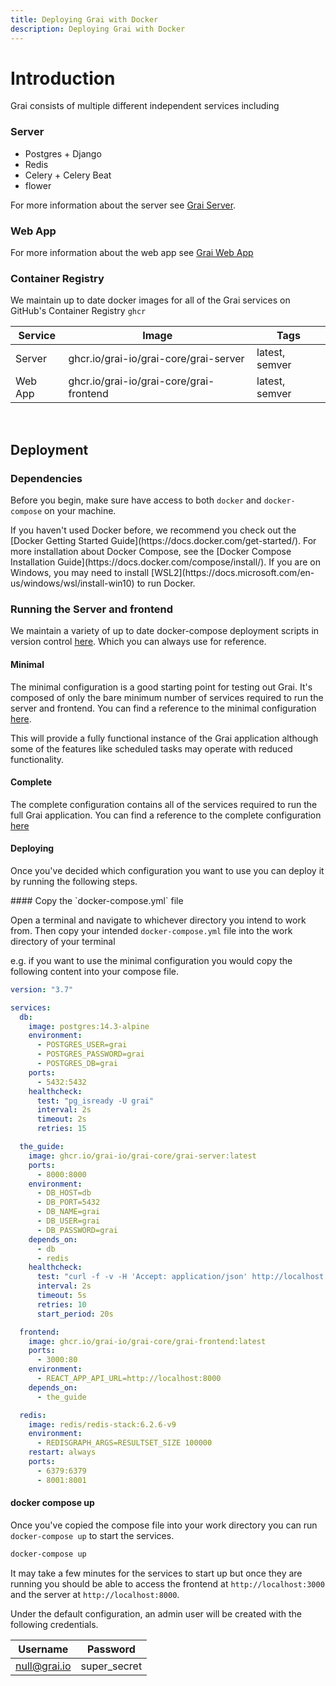 ```yaml
---
title: Deploying Grai with Docker
description: Deploying Grai with Docker
---
```



# Introduction

Grai consists of multiple different independent services including

### Server

- Postgres + Django
- Redis
- Celery + Celery Beat
- flower

For more information about the server see [Grai Server](/server/).

### Web App

For more information about the web app see [Grai Web App](/web-app/)

### Container Registry

We maintain up to date docker images for all of the Grai services on GitHub's Container Registry `ghcr`

| Service | Image                                   | Tags           |
| ------- | --------------------------------------- | -------------- |
| Server  | ghcr.io/grai-io/grai-core/grai-server   | latest, semver |
| Web App | ghcr.io/grai-io/grai-core/grai-frontend | latest, semver |

<br />

## Deployment

### Dependencies

Before you begin, make sure have access to both `docker` and `docker-compose` on your machine.

<Callout>
  If you haven't used Docker before, we recommend you check out the [Docker
  Getting Started Guide](https://docs.docker.com/get-started/). For more
  installation about Docker Compose, see the [Docker Compose Installation
  Guide](https://docs.docker.com/compose/install/). If you are on Windows, you
  may need to install
  [WSL2](https://docs.microsoft.com/en-us/windows/wsl/install-win10) to run
  Docker.
</Callout>

### Running the Server and frontend

We maintain a variety of up to date docker-compose deployment scripts in version control [here](https://github.com/grai-io/grai-core/tree/master/examples/deployment/docker-compose).
Which you can always use for reference.

#### Minimal

The minimal configuration is a good starting point for testing out Grai.
It's composed of only the bare minimum number of services required to run the server and frontend.
You can find a reference to the minimal configuration [here](https://github.com/grai-io/grai-core/blob/master/examples/deployment/docker-compose/minimal/docker-compose.yml).

This will provide a fully functional instance of the Grai application although some of the features like scheduled tasks may operate with reduced functionality.

#### Complete

The complete configuration contains all of the services required to run the full Grai application.
You can find a reference to the complete configuration [here](https://github.com/grai-io/grai-core/blob/master/examples/deployment/docker-compose/complete/docker-compose.yml)

#### Deploying

Once you've decided which configuration you want to use you can deploy it by running the following steps.

<Steps>
#### Copy the `docker-compose.yml` file

Open a terminal and navigate to whichever directory you intend to work from.
Then copy your intended `docker-compose.yml` file into the work directory of your terminal

e.g. if you want to use the minimal configuration you would copy the following content into your compose file.

```yaml copy
version: "3.7"

services:
  db:
    image: postgres:14.3-alpine
    environment:
      - POSTGRES_USER=grai
      - POSTGRES_PASSWORD=grai
      - POSTGRES_DB=grai
    ports:
      - 5432:5432
    healthcheck:
      test: "pg_isready -U grai"
      interval: 2s
      timeout: 2s
      retries: 15

  the_guide:
    image: ghcr.io/grai-io/grai-core/grai-server:latest
    ports:
      - 8000:8000
    environment:
      - DB_HOST=db
      - DB_PORT=5432
      - DB_NAME=grai
      - DB_USER=grai
      - DB_PASSWORD=grai
    depends_on:
      - db
      - redis
    healthcheck:
      test: "curl -f -v -H 'Accept: application/json' http://localhost:8000/health/"
      interval: 2s
      timeout: 5s
      retries: 10
      start_period: 20s

  frontend:
    image: ghcr.io/grai-io/grai-core/grai-frontend:latest
    ports:
      - 3000:80
    environment:
      - REACT_APP_API_URL=http://localhost:8000
    depends_on:
      - the_guide

  redis:
    image: redis/redis-stack:6.2.6-v9
    environment:
      - REDISGRAPH_ARGS=RESULTSET_SIZE 100000
    restart: always
    ports:
      - 6379:6379
      - 8001:8001
```

#### docker compose up

Once you've copied the compose file into your work directory you can run `docker-compose up` to start the services.

```bash copy
docker-compose up
```

It may take a few minutes for the services to start up but once they are running you should be able to access the frontend at `http://localhost:3000` and the server at `http://localhost:8000`.

Under the default configuration, an admin user will be created with the following credentials.

| Username     | Password     |
| ------------ | ------------ |
| null@grai.io | super_secret |

</Steps>
